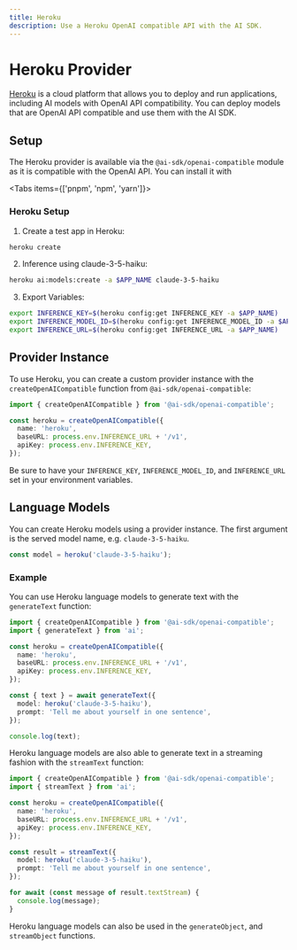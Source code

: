 ```yaml
---
title: Heroku
description: Use a Heroku OpenAI compatible API with the AI SDK.
---
```


# Heroku Provider

[Heroku](https://heroku.com/) is a cloud platform that allows you to deploy and run applications, including AI models with OpenAI API compatibility.
You can deploy models that are OpenAI API compatible and use them with the AI SDK.

## Setup

The Heroku provider is available via the `@ai-sdk/openai-compatible` module as it is compatible with the OpenAI API.
You can install it with

<Tabs items={['pnpm', 'npm', 'yarn']}>
  <Tab>
    <Snippet text="pnpm add @ai-sdk/openai-compatible" dark />
  </Tab>
  <Tab>
    <Snippet text="npm install @ai-sdk/openai-compatible" dark />
  </Tab>
  <Tab>
    <Snippet text="yarn add @ai-sdk/openai-compatible" dark />
  </Tab>
</Tabs>

### Heroku Setup

1. Create a test app in Heroku:

```bash
heroku create
```

2. Inference using claude-3-5-haiku:

```bash
heroku ai:models:create -a $APP_NAME claude-3-5-haiku
```

3. Export Variables:

```bash
export INFERENCE_KEY=$(heroku config:get INFERENCE_KEY -a $APP_NAME)
export INFERENCE_MODEL_ID=$(heroku config:get INFERENCE_MODEL_ID -a $APP_NAME)
export INFERENCE_URL=$(heroku config:get INFERENCE_URL -a $APP_NAME)
```

## Provider Instance

To use Heroku, you can create a custom provider instance with the `createOpenAICompatible` function from `@ai-sdk/openai-compatible`:

```ts
import { createOpenAICompatible } from '@ai-sdk/openai-compatible';

const heroku = createOpenAICompatible({
  name: 'heroku',
  baseURL: process.env.INFERENCE_URL + '/v1',
  apiKey: process.env.INFERENCE_KEY,
});
```

Be sure to have your `INFERENCE_KEY`, `INFERENCE_MODEL_ID`, and `INFERENCE_URL` set in your environment variables.

## Language Models

You can create Heroku models using a provider instance.
The first argument is the served model name, e.g. `claude-3-5-haiku`.

```ts
const model = heroku('claude-3-5-haiku');
```

### Example

You can use Heroku language models to generate text with the `generateText` function:

```ts
import { createOpenAICompatible } from '@ai-sdk/openai-compatible';
import { generateText } from 'ai';

const heroku = createOpenAICompatible({
  name: 'heroku',
  baseURL: process.env.INFERENCE_URL + '/v1',
  apiKey: process.env.INFERENCE_KEY,
});

const { text } = await generateText({
  model: heroku('claude-3-5-haiku'),
  prompt: 'Tell me about yourself in one sentence',
});

console.log(text);
```

Heroku language models are also able to generate text in a streaming fashion with the `streamText` function:

```ts
import { createOpenAICompatible } from '@ai-sdk/openai-compatible';
import { streamText } from 'ai';

const heroku = createOpenAICompatible({
  name: 'heroku',
  baseURL: process.env.INFERENCE_URL + '/v1',
  apiKey: process.env.INFERENCE_KEY,
});

const result = streamText({
  model: heroku('claude-3-5-haiku'),
  prompt: 'Tell me about yourself in one sentence',
});

for await (const message of result.textStream) {
  console.log(message);
}
```

Heroku language models can also be used in the `generateObject`, and `streamObject` functions.
